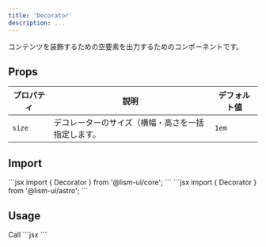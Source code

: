 ```yaml
---
title: 'Decorator'
description: ...
---
```



コンテンツを装飾するための空要素を出力するためのコンポーネントです。



## Props

| プロパティ | 説明 | デフォルト値 |
|---|---|---|
|`size`| デコレーターのサイズ（横幅・高さを一括指定します。|`1em`|



## Import

<Preview>
	<PreviewCode slot='tab' label='React'>
```jsx
import { Decorator } from '@lism-ui/core';
```
	</PreviewCode>
	<PreviewCode slot='tab' label='Astro'>
```jsx
import { Decorator } from '@lism-ui/astro';
```
	</PreviewCode>
</Preview>


## Usage

<Preview>
	<PreviewTitle>Call</PreviewTitle>
	<PreviewArea resize p={20}>
		<Grid className='c--callout c--callout--left' ta='l'>
			<Decorator
				size='1.25em'
				bd='left'
				rotate='45deg'
				transformOrigin='left bottom'
				mr='auto'
			/>
			<Box p='box:s'>
				<DammyText length='m' />
			</Box>
			<Decorator
				size='1.25em'
				bd='left'
				rotate='-45deg'
				transformOrigin='left top'
				mr='auto'
			/>
		</Grid>
		<Flex
			className='c--balloon c--balloon--left'
			variant='ltr'
			ai='center'
			provide={{ bdc: 'currentColor', bgc: 'base' }}
		>
		<Decorator
				as={FlexItem}
				left='1px'
				size='0.875em'
				bd
				consume='bdc bgc'
				css={{
					rotate: '45deg',
					translate: '50%',
					clipPath: 'polygon(0% 0%, 0% 100%, 100% 100%)',
				}}
			/>
			<FlexItem p='box' bdrs='m' w='fit-content' bd consume='bdc bgc'>
				<DammyText />
			</FlexItem>
		</Flex>
	</PreviewArea>
	<PreviewCode>
	```jsx
		<Grid ta='l'>
			<Decorator
				size='1.25em'
				bd='left'
				rotate='45deg'
				transformOrigin='left bottom'
				mr='auto'
			/>
			<Box p='box:s'>
				<DammyText length='m' />
			</Box>
			<Decorator
				size='1.25em'
				bd='left'
				rotate='-45deg'
				transformOrigin='left top'
				mr='auto'
			/>
		</Grid>
		<Flex
			variant='ltr'
			ai='center'
			provide={{ bdc: 'currentColor', bgc: 'base' }}
		>
		<Decorator
				as={FlexItem}
				left='1px'
				size='0.875em'
				bd
				consume='bdc bgc'
				css={{
					rotate: '45deg',
					translate: '50%',
					clipPath: 'polygon(0% 0%, 0% 100%, 100% 100%)',
				}}
			/>
			<FlexItem p='box' bdrs='m' w='fit-content' bd consume='bdc bgc'>
				<DammyText />
			</FlexItem>
		</Flex>
	```
	</PreviewCode>
</Preview>
